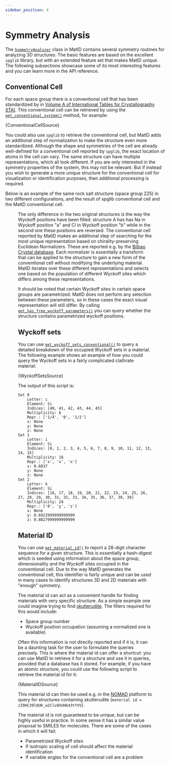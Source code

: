 ```yaml
---
sidebar_position: 4
---
```



# Symmetry Analysis

The [`SymmetryAnalyzer`](/docs/reference/symmetryanalyzer) class in MatID contains several symmetry routines for
analyzing 3D structures. The basic features are based on the excellent `spglib`
library, but with an extended feature set that makes MatID unique. The following
subsections showcase some of its most interesting features and you can learn
more in the API reference.

## Conventional Cell

For each space group there is a conventional cell that has been standardized by
in [Volume A of International Tables for Crystallography
(ITA)](https://it.iucr.org/A/). This conventional cell can be retrieved by using
the
[`get_conventional_system()`](/docs/reference/symmetryanalyzer#get_conventional_system)
method, for example:

<CodeBlock language="python">{ConventionalCellSource}</CodeBlock>

You could also use `spglib` to retrieve the conventional cell, but MatID adds an
additional step of normalization to make the structure even more standardized.
Although the shape and symmetries of the cell are already well-defined for a
conventional cell reported by `spglib`, the exact location of atoms in the cell
can vary. The same structure can have multiple representations, which all look
different. If you are only interested in the symmetry properties of the system,
this may not be relevant. But if instead you wish to generate a more unique
structure for the conventional cell for visualization or identification
purposes, then additional processing is required.

Below is an example of the same rock salt structure (space group 225) in two
different configurations, and the result of spglib conventional cell and the
MatID conventional cell.

<Figure src="/img/conventional.svg" caption="The original cell and the conventional cells from spglib and MatID for the NaCl rocksalt structure in two different variants, A and B."/>

The only difference in the two original structures is the way the Wyckoff
positions have been filled: structure A has has Na in Wyckoff position "a" and
Cl in Wyckoff position "b" while in the second one these positions are reversed.
The conventional cell reported by MatID makes an additional step of searching
for the most unique representation based on chirality-preserving Euclidean
Normalizers. These are reported e.g. by the [Bilbao Crystal
database](https://www.cryst.ehu.es/). Each normalizer is essentially a transform
that can be applied to the structure to gain a new form of the conventional cell
without modifying the underlying material. MatID iterates over these different
representations and selects one based on the population of different Wyckoff
sites which differs among these representations.

It should be noted that certain Wyckoff sites in certain space groups are
parametrized. MatID does not perform any selection between these parameters, so
in these cases the exact visual representation will still differ. By calling
[`get_has_free_wyckoff_parameters()`](/docs/reference/symmetryanalyzer#get_has_free_wyckoff_parameters)
you can query whether the structure contains parametrized wyckoff positions.

## Wyckoff sets

You can use
[`get_wyckoff_sets_conventional()`](/docs/reference/symmetryanalyzer#get_wyckoff_sets_conventional)
to query a detailed breakdown of the occupied Wyckoff sets in a material. The
following example shows an example of how you could query the Wyckoff sets in a
fairly complicated clathrate material:

<CodeBlock language="python">{WyckoffSetsSource}</CodeBlock>

The output of this script is:

```
Set 0
    Letter: c
    Element: Si
    Indices: [40, 41, 42, 43, 44, 45]
    Multiplicity: 6
    Repr.: ['1/4', '0', '1/2']
    x: None
    y: None
    z: None
Set 1
    Letter: i
    Element: Si
    Indices: [0, 1, 2, 3, 4, 5, 6, 7, 8, 9, 10, 11, 12, 13, 14, 15]
    Multiplicity: 16
    Repr.: ['x', 'x', 'x']
    x: 0.6837
    y: None
    z: None
Set 2
    Letter: k
    Element: Si
    Indices: [16, 17, 18, 19, 20, 21, 22, 23, 24, 25, 26, 27, 28, 29, 30, 31, 32, 33, 34, 35, 36, 37, 38, 39]
    Multiplicity: 24
    Repr.: ['0', 'y', 'z']
    x: None
    y: 0.6922999999999999
    z: 0.8827999999999999

```

## Material ID

You can use
[`get_material_id()`](/docs/reference/symmetryanalyzer#get_material_id) to
report a 28-digit character sequence for a given structure. This is essentially
a hash-digest which is seeded using information about the space group,
dimensionality and the Wyckoff sites occupied in the conventional cell. Due to
the way MatID generates the conventional cell, this identifier is fairly unique
and can be used in many cases to identify structures 3D and 2D materials with
"enough" symmetry.

The material id can act as a convenient handle for finding materials with very
specific structure. As a simple example one could imagine trying to find
[skutterudite](https://en.wikipedia.org/wiki/Skutterudite). The filters required for this would include:

 - Space group number
 - Wyckoff position occupation (assuming a normalized one is available)

Often this information is not directly reported and if it is, it can be a
daunting task for the user to formulate the queries precisely. This is where the
material id can offer a shortcut: you can use MatID to retrieve it for a
structure and use it in queries, provided that a database has it stored. For
example, if you have an atomic structure, you could use the following script to
retrieve the material id for it:

<CodeBlock language="python">{MaterialIDSource}</CodeBlock>

This material id can then be used e.g. in the [NOMAD](https://nomad-lab.eu/) platform to query for structures
containing skutterudite (`material id = zI9HC39lOUK_w2Clv8XUHb43tYVV`).

The material id is not guaranteed to be unique, but can be highly useful in
practice. In some sense it has a similar value proposal to SMILES for molecules.
There are some of the cases in which it will fail:

 - Parametrized Wyckoff sites
 - If isotropic scaling of cell should affect the material identification
 - If variable angles for the conventional cell are a problem
